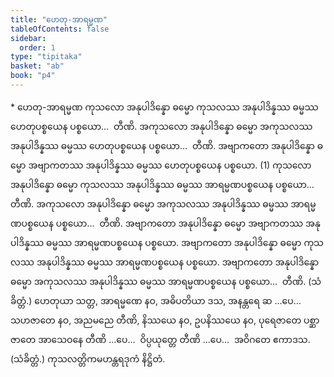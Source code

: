 ```yaml
---
title: "ဟေတု-အာရမ္မဏ"
tableOfContents: false
sidebar:
  order: 1
type: "tipitaka"
basket: "ab"
book: "p4"
---
```



<DynamicBreadcrumb />

<Paragraph type="center" book="p4">
* ဟေတု-အာရမ္မဏ
</Paragraph>

<Division number="32" book="p4" e="ch" v="39" p="602">

<Paragraph number="1425" book="p4">
ကုသလော အနုပါဒိန္နော ဓမ္မော ကုသလဿ အနုပါဒိန္နဿ ဓမ္မဿ ဟေတုပစ္စယေန ပစ္စယော…  တီဏိ.
</Paragraph>

<Paragraph number="1426" book="p4">
အကုသလော အနုပါဒိန္နော ဓမ္မော အကုသလဿ အနုပါဒိန္နဿ ဓမ္မဿ ဟေတုပစ္စယေန ပစ္စယော…  တီဏိ.
</Paragraph>

<Paragraph number="1427" book="p4">
အဗျာကတော အနုပါဒိန္နော ဓမ္မော အဗျာကတဿ အနုပါဒိန္နဿ ဓမ္မဿ ဟေတုပစ္စယေန ပစ္စယော. (1)
</Paragraph>

</Division>
<Division number="33" book="p4" e="ch" v="39" p="602">

<Paragraph number="1428" book="p4">
ကုသလော အနုပါဒိန္နော ဓမ္မော ကုသလဿ အနုပါဒိန္နဿ ဓမ္မဿ အာရမ္မဏပစ္စယေန ပစ္စယော…  တီဏိ.
</Paragraph>

<Paragraph number="1429" book="p4">
အကုသလော အနုပါဒိန္နော ဓမ္မော အကုသလဿ အနုပါဒိန္နဿ ဓမ္မဿ အာရမ္မဏပစ္စယေန ပစ္စယော…  တီဏိ.
</Paragraph>

<Paragraph number="1430" book="p4">
အဗျာကတော အနုပါဒိန္နော ဓမ္မော အဗျာကတဿ အနုပါဒိန္နဿ ဓမ္မဿ အာရမ္မဏပစ္စယေန ပစ္စယော. အဗျာကတော အနုပါဒိန္နော ဓမ္မော ကုသလဿ အနုပါဒိန္နဿ ဓမ္မဿ အာရမ္မဏပစ္စယေန ပစ္စယော. အဗျာကတော အနုပါဒိန္နော ဓမ္မော အကုသလဿ အနုပါဒိန္နဿ ဓမ္မဿ အာရမ္မဏပစ္စယေန ပစ္စယော…  တီဏိ. (သံခိတ္တံ.)
</Paragraph>

</Division>
<Division number="34" book="p4" e="ch" v="39" p="602">

<Paragraph number="1431" book="p4">
ဟေတုယာ သတ္တ, အာရမ္မဏေ နဝ, အဓိပတိယာ ဒသ, အနန္တရေ ဆ …ပေ…  သဟဇာတေ နဝ, အညမညေ တီဏိ, နိဿယေ နဝ, ဥပနိဿယေ နဝ, ပုရေဇာတေ ပစ္ဆာဇာတေ အာသေဝနေ တီဏိ …ပေ…  ဝိပ္ပယုတ္တေ တီဏိ …ပေ…  အဝိဂတေ ဧကာဒသ. (သံခိတ္တံ.)

</Paragraph>
</Division>

<Paragraph number="1432" type="center" book="p4">
ကုသလတ္တိကမဟန္တရဒုကံ နိဋ္ဌိတံ.
</Paragraph>